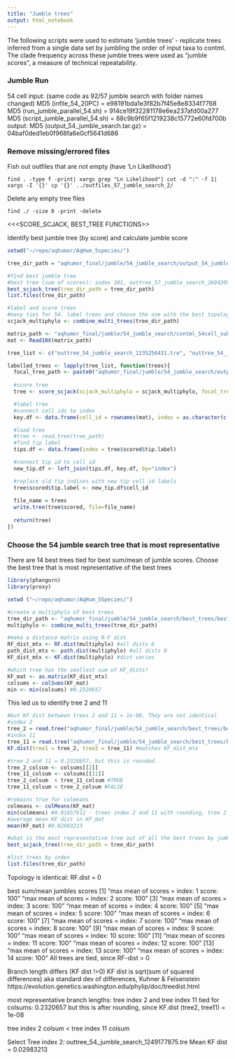 ```yaml
---
title: "Jumble trees"
output: html_notebook
---
```


The following scripts were used to estimate 'jumble trees' - replicate trees inferred from a single data set by jumbling the order of input taxa to contml. The clade frequency across these jumble trees were used as "jumble scores", a measure of technical repeatability. 


### Jumble Run


54 cell
input: (same code as 92/57 jumble search with folder names changed)
MD5 (infile_54_20PC) = e98191bda1e3f82b7f45e8e8334f7768
MD5 (run_jumble_parallel_54.sh) = 914ce19f32281178e6ea237afd00a277
MD5 (script_jumble_parallel_54.sh) = 88c9b9f65f1219238c15772e60fd700b
output:
MD5 (output_54_jumble_search.tar.gz) = 04baf0ded1eb0f968fa6e0cf5641d686

### Remove missing/errored files
Fish out outfiles that are not empty (have 'Ln Likelihood')
```
find . -type f -print| xargs grep "Ln Likelihood"| cut -d ":" -f 1| xargs -I '{}' cp '{}' ../outfiles_57_jumble_search_2/
```
Delete any empty tree files
```
find ./ -size 0 -print -delete
```

<<<SCORE_SCJACK, BEST_TREE FUNCTIONS>>


Identify best jumble tree (by score) and calculate jumble score
```r

setwd("~/repo/aqhumor/AqHum_5species/")

tree_dir_path = "aqhumor_final/jumble/54_jumble_search/output_54_jumble_search_processed/outtrees_54_jumble_search_processed/"

#find best jumble tree
#best tree (sum of scores): index 101, outtree_57_jumble_search_2604209449.tre
best_scjack_tree(tree_dir_path = tree_dir_path)
list.files(tree_dir_path)

#label and score trees
#many ties for 54. label trees and choose the one with the best topology 
scjack_multiphylo <- combine_multi_trees(tree_dir_path)

matrix_path <- "aqhumor_final/jumble/54_jumble_search/contml_54cell_subset_pca_var_norm_20PC_mtx/"
mat <- Read10X(matrix_path)

tree_list <- c("outtree_54_jumble_search_1235256431.tre", "outtree_54_jumble_search_1249177875.tre", "outtree_54_jumble_search_1790537341.tre","outtree_54_jumble_search_2214045959.tre", "outtree_54_jumble_search_2481088323.tre","outtree_54_jumble_search_2642665967.tre","outtree_54_jumble_search_2892552345.tre","outtree_54_jumble_search_3280076499.tre",  "outtree_54_jumble_search_3567552921.tre", "outtree_54_jumble_search_542946467.tre", "outtree_54_jumble_search_545341417.tre","outtree_54_jumble_search_61674183.tre", "outtree_54_jumble_search_683352147.tre", "outtree_54_jumble_search_909119069.tre") %>% as.list()

labelled_trees <- lapply(tree_list, function(trees){
  focal_tree_path <- paste0("aqhumor_final/jumble/54_jumble_search/output_54_jumble_search_processed/outtrees_54_jumble_search_processed/", trees)
  
  #score tree
  tree <- score_scjack(scjack_multiphylo = scjack_multiphylo, focal_tree_path = focal_tree_path, print=TRUE)

  #label tree
  #connect cell ids to index 
  key.df <- data.frame(cell_id = rownames(mat), index = as.character(c(1:nrow(mat))))

  #load tree
  #tree <- read.tree(tree_path)
  #find tip label
  tips.df <- data.frame(index = tree$scored$tip.label)

  #connect tip id to cell id
  new_tip.df <- left_join(tips.df, key.df, by="index")

  #replace old tip indices with new tip cell id labels
  tree$scored$tip.label <- new_tip.df$cell_id
  
  file_name = trees
  write.tree(tree$scored, file=file_name)
  
  return(tree)
})

```


### Choose the 54 jumble search tree that is most representative
There are 14 best trees tied for best sum/mean of jumble scores. Choose the best tree that is most representative of the best trees

```r
library(phangorn)
library(proxy)

setwd ("~/repo/aqhumor/AqHum_5Species/")

#create a multiphylo of best trees
tree_dir_path <- "aqhumor_final/jumble/54_jumble_search/best_trees/best_trees_dir/"
multiphylo <- combine_multi_trees(tree_dir_path)

#make a distance matrix using R-F dist
RF_dist_mtx <- RF.dist(multiphylo) #all dists 0
path_dist_mtx <- path.dist(multiphylo) #all dists 0
KF_dist_mtx <- KF.dist(multiphylo) #dist varies

#which tree has the smallest sum of KF_dists?
KF_mat <- as.matrix(KF_dist_mtx)
colsums <- colSums(KF_mat)
min <- min(colsums) #0.2320657

```

This led us to identify tree 2 and 11
```r
#but KF dist between trees 2 and 11 = 1e-08. They are not identical
#index 2
tree_2 = read.tree("aqhumor_final/jumble/54_jumble_search/best_trees/best_trees_dir/outtree_54_jumble_search_1249177875.tre")
#index 11
tree_11 = read.tree("aqhumor_final/jumble/54_jumble_search/best_trees/best_trees_dir/outtree_54_jumble_search_545341417.tre")
KF.dist(tree1 = tree_2, tree2 = tree_11) #matches KF_dist_mtx

#tree 2 and 11 = 0.2320657, but this is rounded.
tree_2_colsum <- colsums[[2]]
tree_11_colsum <- colsums[[11]]
tree_2_colsum  < tree_11_colsum #TRUE 
tree_11_colsum < tree_2_colsum #FALSE

#remains true for colmeans
colmeans <- colMeans(KF_mat)
min(colmeans) #0.01657612 - trees index 2 and 11 with rounding, tree 2 < tree 11 without rounding
#average mean KF dist in KF_mat
mean(KF_mat) #0.02983213

#what is the most representative tree out of all the best trees by jumble score?
best_scjack_tree(tree_dir_path = tree_dir_path)

#list trees by index
list.files(tree_dir_path)

```

Topology is identical:
RF.dist = 0

best sum/mean jumbles scores 
 [1] "max mean of scores =  index: 1 score: 100"  "max mean of scores =  index: 2 score: 100" 
 [3] "max mean of scores =  index: 3 score: 100"  "max mean of scores =  index: 4 score: 100" 
 [5] "max mean of scores =  index: 5 score: 100"  "max mean of scores =  index: 6 score: 100" 
 [7] "max mean of scores =  index: 7 score: 100"  "max mean of scores =  index: 8 score: 100" 
 [9] "max mean of scores =  index: 9 score: 100"  "max mean of scores =  index: 10 score: 100"
[11] "max mean of scores =  index: 11 score: 100" "max mean of scores =  index: 12 score: 100"
[13] "max mean of scores =  index: 13 score: 100" "max mean of scores =  index: 14 score: 100"
All trees are tied, since RF-dist = 0

Branch length differs (KF dist !=0)
KF dist is sqrt(sum of squared differences) aka standard dev of differences, Kuhner & Felsenstein  https://evolution.genetics.washington.edu/phylip/doc/treedist.html

most representative branch lengths: tree index 2 and tree index 11
tied for colsums: 0.2320657
but this is after rounding, since KF.dist (tree2, tree11) = 1e-08

tree index 2 colsum < tree index 11 colsum

Select Tree index 2: outtree_54_jumble_search_1249177875.tre
Mean KF dist = 0.02983213

